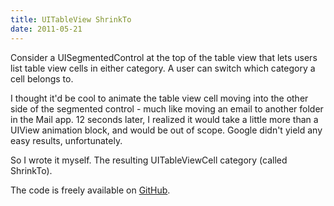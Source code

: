 ```yaml
---
title: UITableView ShrinkTo
date: 2011-05-21
---
```


<YouTube videoID="Xak3xqGKvqc" />

Consider a UISegmentedControl at the top of the table view that lets users list table view cells in either category. A user can switch which category a cell belongs to.

I thought it'd be cool to animate the table view cell moving into the other side of the segmented control - much like moving an email to another folder in the Mail app. 12 seconds later, I realized it would take a little more than a UIView animation block, and would be out of scope. Google didn't yield any easy results, unfortunately.

So I wrote it myself. The resulting UITableViewCell category (called ShrinkTo).

The code is freely available on [GitHub](https://github.com/AshFurrow/UITableViewCell-ShinkTo).
